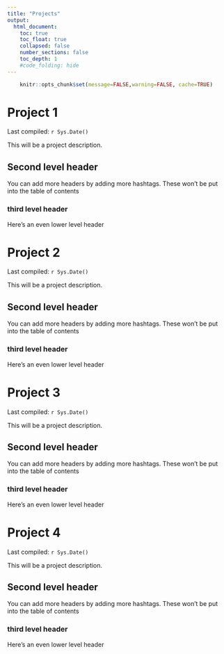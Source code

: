 ```yaml
---
title: "Projects"
output:
  html_document:
    toc: true
    toc_float: true
    collapsed: false
    number_sections: false
    toc_depth: 1
    #code_folding: hide
---
```


```r
    knitr::opts_chunk$set(message=FALSE,warning=FALSE, cache=TRUE)
```

# Project 1

Last compiled: `r Sys.Date()`

This will be a project description. 

## Second level header

You can add more headers by adding more hashtags. These won't be put into the table of contents

### third level header

Here's an even lower level header
 

# Project 2

Last compiled: `r Sys.Date()`

This will be a project description. 

## Second level header

You can add more headers by adding more hashtags. These won't be put into the table of contents

### third level header

Here's an even lower level header
 

# Project 3

Last compiled: `r Sys.Date()`

This will be a project description. 

## Second level header

You can add more headers by adding more hashtags. These won't be put into the table of contents

### third level header

Here's an even lower level header
 

# Project 4

Last compiled: `r Sys.Date()`

This will be a project description. 

## Second level header

You can add more headers by adding more hashtags. These won't be put into the table of contents

### third level header

Here's an even lower level header
 

